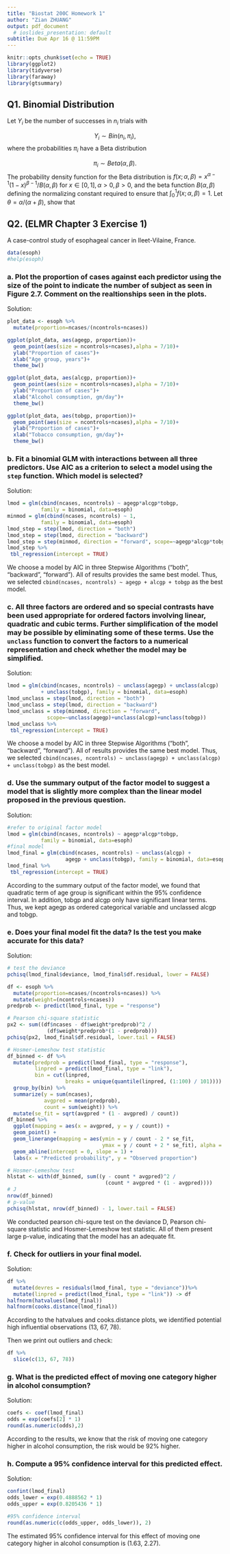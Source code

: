 ```yaml
---
title: "Biostat 200C Homework 1"
author: "Zian ZHUANG"
output: pdf_document
  # ioslides_presentation: default
subtitle: Due Apr 16 @ 11:59PM
---
```


```r
knitr::opts_chunk$set(echo = TRUE)
library(ggplot2)
library(tidyverse)
library(faraway)
library(gtsummary)
```

## Q1. Binomial Distribution

Let $Y_i$ be the number of successes in $n_i$ trials with 

$$Y_i\sim Bin(n_i, \pi_i),$$
where the probabilities $\pi_i$ have a Beta distribution

$$ \pi_i \sim Beta(\alpha,\beta).$$
The probability density function for the Beta distribution is $f(x;\alpha, \beta) = x^{\alpha-1}(1-x)^{\beta -1}/B(\alpha,\beta)$ for $x\in [0,1], \alpha>0, \beta>0$, and the beta function $B(\alpha,\beta)$ defining the normalizing constant required to ensure that $\int_0^1f(x;\alpha, \beta) = 1$. Let $\theta = \alpha/(\alpha +\beta)$, show that

\begin{itemize}
\item[a.] $E(\pi_i) = \theta$ 
$$\begin{aligned} 
E(\pi_i) &= \int \pi_i*f(\pi_i)d\pi_i\\
 &= \int \pi_i*\pi_i^{\alpha-1}(1-\pi_i)^{\beta -1}/B(\alpha,\beta)d\pi_i\\
 &= B(\alpha,\beta)^{-1}\int \pi_i^{(\alpha+1)-1}(1-\pi_i)^{\beta -1}d\pi_i\\
 &= B(\alpha+1,\beta)*B(\alpha,\beta)^{-1}\int B(\alpha+1,\beta)^{-1}*\pi_i^{(\alpha+1)-1}(1-\pi_i)^{\beta -1}d\pi_i\\
 &= B(\alpha+1,\beta)*B(\alpha,\beta)^{-1}*1\\
 &= \Gamma(\alpha+1)\Gamma(\beta)/\Gamma(\alpha+1+\beta)/(\Gamma(\alpha)\Gamma(\beta))*\Gamma(\alpha+\beta)\\
 &= \alpha/(\alpha +\beta)\\
 &= \theta 
\end{aligned} $$

\item[b.] $Var(\pi_i) = \theta(1-\theta)/(\alpha +\beta+1) = \phi\theta(1-\theta)$ 
Firstly we can calculated $E(\pi_i^2)$
$$\begin{aligned} 
E(\pi_i^2) &= \int \pi_i^2*f(\pi_i)d\pi_i\\
 &= \int \pi_i^2*\pi_i^{\alpha-1}(1-\pi_i)^{\beta -1}/B(\alpha,\beta)d\pi_i\\
 &= B(\alpha,\beta)^{-1}\int \pi_i^{(\alpha+2)-1}(1-\pi_i)^{\beta -1}d\pi_i\\
 &= B(\alpha+2,\beta)*B(\alpha,\beta)^{-1}\int B(\alpha+1,\beta)^{-1}*\pi_i^{(\alpha+2)-1}(1-\pi_i)^{\beta -1}d\pi_i\\
 &= B(\alpha+2,\beta)*B(\alpha,\beta)^{-1}*1\\
 &= \Gamma(\alpha+2)\Gamma(\beta)/\Gamma(\alpha+2+\beta)/(\Gamma(\alpha)\Gamma(\beta))*\Gamma(\alpha+\beta)\\
 &= \alpha*(\alpha+1)/(\alpha +1+\beta)*(\alpha +\beta)\\
 &= \theta(\alpha+1)/(\alpha +1+\beta) 
\end{aligned} $$
Then we can obtain $Var(\pi_i)$
$$\begin{aligned} 
Var(\pi_i) &= E(\pi_i^2)-E(\pi_i)^2\\
&=((\alpha +1)\alpha(\alpha+\beta)-\alpha^2(\alpha+\beta+1))/(\alpha+\beta+1)(\alpha+\beta)^2\\
&=(\alpha\beta)/(\alpha+\beta)^2/(\alpha +1+\beta) \\
&=\theta(1-\theta)/(\alpha +\beta+1)= \phi\theta(1-\theta)
\end{aligned} $$

\item[c.] $E(Y_i) = n_i\theta$ 

$$\begin{aligned} 
E(Y_i) &= E_{\pi_i}(E_{Y_i}(Y_i|\pi_i))\\
&=E_{\pi_i}(n_i*\pi_i)\\
&=n_i*E(\pi_i)\\
&=n_i*\theta
\end{aligned} $$

\item[d.] $Var(Y_i) =n_i \theta(1-\theta)[1+(n_i-1)\phi]$ so that  $Var(Y_i)$ is larger than the Binomial variance (unless $n_i=1$ or $\phi = 0$).

$$\begin{aligned} 
Var(Y_i)&=E_{\pi_i}(Var(Y_i|\pi_i))+Var_{\pi_i}(E(Y_i|\pi_i))\\
&=E_{\pi_i}(n_i*\pi_i*(1-\pi_i))+Var_{\pi_i}(\pi_i*n_i)\\
&=n_i*(E(\pi_i)-E(\pi_i^2))+n_i^2*\phi\theta(1-\theta)\\
&=n_i*(\theta-\theta(\alpha+1)/(\alpha +1+\beta))+n_i^2*\phi\theta(1-\theta)\\
&=n_i*(\theta(1-(\alpha+1)/(\alpha +1+\beta)))+n_i^2*\phi\theta(1-\theta)\\
&=n_i*(\theta*\beta/(\alpha +1+\beta))+n_i^2*\phi\theta(1-\theta)\\
&=n_i*(\theta*(1-\theta)(1-\phi))+n_i^2*\phi\theta(1-\theta)\\
&=n_i \theta(1-\theta)[1+(n_i-1)\phi]
\end{aligned} $$

\end{itemize}
\newpage
## Q2. (ELMR Chapter 3 Exercise 1) 

A case-control study of esophageal cancer in Ileet-Vilaine, France. 
```r
data(esoph)
#help(esoph)
```

### a. Plot the proportion of cases against each predictor using the size of the point to indicate the number of subject as seen in Figure 2.7. Comment on the realtionships seen in the plots.

Solution:
```r
plot_data <- esoph %>%
  mutate(proportion=ncases/(ncontrols+ncases))

ggplot(plot_data, aes(agegp, proportion))+
  geom_point(aes(size = ncontrols+ncases),alpha = 7/10)+
  ylab("Proportion of cases")+
  xlab("Age group, years")+
  theme_bw()

ggplot(plot_data, aes(alcgp, proportion))+
  geom_point(aes(size = ncontrols+ncases),alpha = 7/10)+
  ylab("Proportion of cases")+
  xlab("Alcohol consumption, gm/day")+
  theme_bw()

ggplot(plot_data, aes(tobgp, proportion))+
  geom_point(aes(size = ncontrols+ncases),alpha = 7/10)+
  ylab("Proportion of cases")+
  xlab("Tobacco consumption, gm/day")+
  theme_bw()
```

### b. Fit a binomial GLM with interactions between all three predictors. Use AIC as a criterion to select a model using the `step` function. Which model is selected?

Solution:
```r
lmod = glm(cbind(ncases, ncontrols) ~ agegp*alcgp*tobgp, 
           family = binomial, data=esoph)
minmod = glm(cbind(ncases, ncontrols) ~ 1, 
           family = binomial, data=esoph)
lmod_step = step(lmod, direction = "both")
lmod_step = step(lmod, direction = "backward")
lmod_step = step(minmod, direction = "forward", scope=~agegp*alcgp*tobgp)
lmod_step %>%
 tbl_regression(intercept = TRUE)
```

We choose a model by AIC in three Stepwise Algorithms ("both", "backward", "forward"). All of results provides the same best model. Thus, we selected `cbind(ncases, ncontrols) ~ agegp + alcgp + tobgp` as the best model. 

### c. All three factors are ordered and so special contrasts have been used appropriate for ordered factors involving linear, quadratic and cubic terms. Further simplification of the model may be possible by eliminating some of these terms. Use the `unclass` function to convert the factors to a numerical representation and check whether the model may be simplified.

Solution:
```r
lmod = glm(cbind(ncases, ncontrols) ~ unclass(agegp) + unclass(alcgp) 
           + unclass(tobgp), family = binomial, data=esoph)
lmod_unclass = step(lmod, direction = "both")
lmod_unclass = step(lmod, direction = "backward")
lmod_unclass = step(minmod, direction = "forward",
             scope=~unclass(agegp)+unclass(alcgp)+unclass(tobgp))
lmod_unclass %>%
 tbl_regression(intercept = TRUE)
```

We choose a model by AIC in three Stepwise Algorithms ("both", "backward", "forward"). All of results provides the same best model. Thus, we selected `cbind(ncases, ncontrols) ~ unclass(agegp) + unclass(alcgp) + unclass(tobgp)` as the best model. 

### d. Use the summary output of the factor model to suggest a model that is slightly more complex than the linear model proposed in the previous question.

Solution:
```r
#refer to original factor model
lmod = glm(cbind(ncases, ncontrols) ~ agegp*alcgp*tobgp, 
           family = binomial, data=esoph)
#final model
lmod_final = glm(cbind(ncases, ncontrols) ~ unclass(alcgp) + 
                   agegp + unclass(tobgp), family = binomial, data=esoph)
lmod_final %>%
 tbl_regression(intercept = TRUE)
```
According to the summary output of the factor model, we found that quadratic term of age group is significant within the 95% confidence interval. In addition, tobgp and alcgp only have significant linear terms. Thus, we kept agegp as ordered categorical variable and unclassed alcgp and tobgp.

### e. Does your final model fit the data? Is the test you make accurate for this data?

Solution:
```r
# test the deviance
pchisq(lmod_final$deviance, lmod_final$df.residual, lower = FALSE)

df <- esoph %>%
  mutate(proportion=ncases/(ncontrols+ncases)) %>%
  mutate(weight=(ncontrols+ncases))
predprob <- predict(lmod_final, type = "response")

# Pearson chi-square statistic
px2 <- sum((df$ncases - df$weight*predprob)^2 / 
             (df$weight*predprob*(1 - predprob)))
pchisq(px2, lmod_final$df.residual, lower.tail = FALSE)

# Hosmer-Lemeshow test statistic
df_binned <- df %>%
  mutate(predprob = predict(lmod_final, type = "response"),
         linpred = predict(lmod_final, type = "link"),
         bin = cut(linpred,
                   breaks = unique(quantile(linpred, (1:100) / 101)))) %>%
  group_by(bin) %>%
  summarize(y = sum(ncases),
            avgpred = mean(predprob),
            count = sum(weight)) %>%
  mutate(se_fit = sqrt(avgpred * (1 - avgpred) / count)) 
df_binned %>%
  ggplot(mapping = aes(x = avgpred, y = y / count)) +
  geom_point() +
  geom_linerange(mapping = aes(ymin = y / count - 2 * se_fit,
                               ymax = y / count + 2 * se_fit), alpha = 0.5) +
  geom_abline(intercept = 0, slope = 1) +
  labs(x = "Predicted probability", y = "Observed proportion")

# Hosmer-Lemeshow test
hlstat <- with(df_binned, sum((y - count * avgpred)^2 / 
                                (count * avgpred * (1 - avgpred))))
# J
nrow(df_binned)
# p-value
pchisq(hlstat, nrow(df_binned) - 1, lower.tail = FALSE)
```

We conducted pearson chi-squre test on the deviance D, Pearson chi-square statistic and Hosmer-Lemeshow test statistic. All of them present large p-value, indicating that the model has an adequate fit.

### f. Check for outliers in your final model.

Solution:
```r
df %>%
  mutate(devres = residuals(lmod_final, type = "deviance"))%>%
  mutate(linpred = predict(lmod_final, type = "link")) -> df
halfnorm(hatvalues(lmod_final))
halfnorm(cooks.distance(lmod_final))
```
According to the hatvalues and cooks.distance plots, we identified potential high influential observations (13, 67, 78). 

Then we print out outliers and check:
```r
df %>%
  slice(c(13, 67, 78))
```


### g. What is the predicted effect of moving one category higher in alcohol consumption?

Solution:
```r
coefs <- coef(lmod_final)
odds = exp(coefs[2] * 1)
round(as.numeric(odds),2)
```
According to the results, we know that the risk of moving one category higher in alcohol consumption, the risk would be 92% higher.


### h. Compute a 95\% confidence interval for this predicted effect.

Solution:
```r
confint(lmod_final)
odds_lower = exp(0.4888562 * 1)
odds_upper = exp(0.8205436 * 1)

#95% confidence interval
round(as.numeric(c(odds_upper, odds_lower)), 2)
```

The estimated 95% confidence interval for this effect of moving one category higher in alcohol consumption is (1.63, 2.27).
